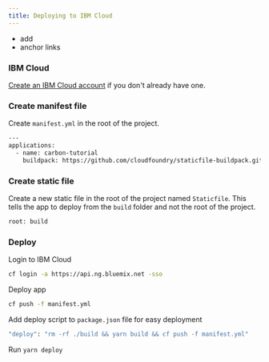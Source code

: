 ```yaml
---
title: Deploying to IBM Cloud
---
```


<AnchorLinks>

- add
- anchor links

</AnchorLinks>

### IBM Cloud

[Create an IBM Cloud account](https://cloud.ibm.com/registration) if you don't already have one.

### Create manifest file

Create `manifest.yml` in the root of the project.

```bash
---
applications:
  - name: carbon-tutorial
    buildpack: https://github.com/cloudfoundry/staticfile-buildpack.git
```

### Create static file

Create a new static file in the root of the project named `Staticfile`. This tells the app to deploy from the `build` folder and not the root of the project.

```bash
root: build
```

### Deploy

Login to IBM Cloud

```bash
cf login -a https://api.ng.bluemix.net -sso
```

Deploy app

```bash
cf push -f manifest.yml
```

Add deploy script to `package.json` file for easy deployment

```bash
"deploy": "rm -rf ./build && yarn build && cf push -f manifest.yml"
```

Run `yarn deploy`
